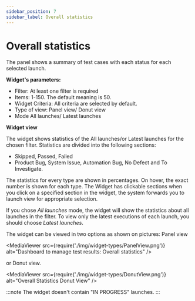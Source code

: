 ```yaml
---
sidebar_position: 7
sidebar_label: Overall statistics
---
```


# Overall statistics

The panel shows a summary of test cases with each status for each selected launch.

**Widget's parameters:**

- Filter: At least one filter is required
- Items: 1-150. The default meaning is 50.
- Widget Criteria: All criteria are selected by default.
- Type of view: Panel view/ Donut view
- Mode All launches/ Latest launches


**Widget view**

The widget shows statistics of the All launches/or Latest launches for the chosen filter. Statistics are divided into the following sections:
-    Skipped, Passed, Failed
-    Product Bug, System Issue, Automation Bug, No Defect and To Investigate.

The statistics for every type are shown in percentages. On hover, the exact number is shown for each type.
The Widget has clickable sections when you click on a specified section in the widget, the system forwards you to launch view for appropriate selection.

If you chose *All launches* mode, the widget will show the statistics about all launches in the filter. To view only the latest executions of each launch, you should choose *Latest launches*.

The widget can be viewed in two options as shown on pictures: Panel view

<MediaViewer src={require('./img/widget-types/PanelView.png')} alt="Dashboard to manage test results: Overall statistics" />

or Donut view.

<MediaViewer src={require('./img/widget-types/DonutView.png')} alt="Overall Statistics Donut View" />

:::note
The widget doesn't contain "IN PROGRESS" launches.
:::
